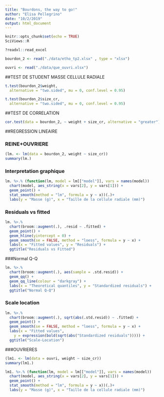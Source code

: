 ```yaml
---
title: "Bourdons, the way to go!"
author: "Elisa Pellegrino"
date: "10/2/2019"
output: html_document
---
```


```r
knitr::opts_chunk$set(echo = TRUE)
SciViews::R
```

```r
?readxl::read_excel
```


```r
bourdon_2 <- read("./data/etho_tp2.xlsx" , type = "xlsx")

```

```r
ouvri <- read("./data/que_ouvri.xlsx")
```

##TEST DE STUDENT MASSE CELLULE RADIALE

```r
t.test(bourdon_2$weight,
  alternative = "two.sided", mu = 0, conf.level = 0.95)
```


```r
t.test(bourdon_2$size_cr,
  alternative = "two.sided", mu = 0, conf.level = 0.95)
```

##TEST DE CORRELATION
```r
cor.test(data = bourdon_2, ~ weight + size_cr, alternative = "greater")
```

##REGRESSION LINEAIRE 

### REINE+OUVRIERE
```r
(lm. <- lm(data = bourdon_2, weight ~ size_cr))
summary(lm.)
```

### Interpretation graphique
```r
lm. %>.% (function(lm, model = lm[["model"]], vars = names(model))
  chart(model, aes_string(x = vars[2], y = vars[1])) +
  geom_point() +
  stat_smooth(method = "lm", formula = y ~ x))(.)+
  labs(y = "Masse (g)", x = "Taille de la cellule radiale (mm)") 
```



### Residuals vs fitted 
```r
lm. %>.%
  chart(broom::augment(.), .resid ~ .fitted) +
  geom_point() +
  geom_hline(yintercept = 0) +
  geom_smooth(se = FALSE, method = "loess", formula = y ~ x) +
  labs(x = "Fitted values", y = "Residuals") +
  ggtitle("Residuals vs Fitted")
```


###Normal Q-Q
```r
lm. %>.%
  chart(broom::augment(.), aes(sample = .std.resid)) +
  geom_qq() +
  geom_qq_line(colour = "darkgray") +
  labs(x = "Theoretical quantiles", y = "Standardized residuals") +
  ggtitle("Normal Q-Q")
```

### Scale location
```r
lm. %>.%
  chart(broom::augment(.), sqrt(abs(.std.resid)) ~ .fitted) +
  geom_point() +
  geom_smooth(se = FALSE, method = "loess", formula = y ~ x) +
  labs(x = "Fitted values",
    y = expression(bold(sqrt(abs("Standardized residuals"))))) +
  ggtitle("Scale-Location")
```

###OUVRIERES
```r
(lm1. <- lm(data = ouvri, weight ~ size_cr))
summary(lm1.)
```

```r
lm1. %>.% (function(lm, model = lm[["model"]], vars = names(model))
  chart(model, aes_string(x = vars[2], y = vars[1])) +
  geom_point() +
  stat_smooth(method = "lm", formula = y ~ x))(.)+
  labs(y = "Masse (g)", x = "Taille de la cellule radiale (mm)") 
```

